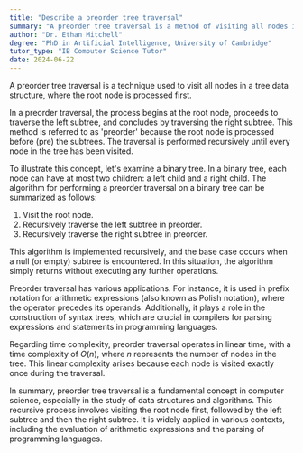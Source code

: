 ```yaml
---
title: "Describe a preorder tree traversal"
summary: "A preorder tree traversal is a method of visiting all nodes in a tree data structure where the root node is visited first."
author: "Dr. Ethan Mitchell"
degree: "PhD in Artificial Intelligence, University of Cambridge"
tutor_type: "IB Computer Science Tutor"
date: 2024-06-22
---
```


A preorder tree traversal is a technique used to visit all nodes in a tree data structure, where the root node is processed first.

In a preorder traversal, the process begins at the root node, proceeds to traverse the left subtree, and concludes by traversing the right subtree. This method is referred to as 'preorder' because the root node is processed before (pre) the subtrees. The traversal is performed recursively until every node in the tree has been visited.

To illustrate this concept, let's examine a binary tree. In a binary tree, each node can have at most two children: a left child and a right child. The algorithm for performing a preorder traversal on a binary tree can be summarized as follows:

1. Visit the root node.
2. Recursively traverse the left subtree in preorder.
3. Recursively traverse the right subtree in preorder.

This algorithm is implemented recursively, and the base case occurs when a null (or empty) subtree is encountered. In this situation, the algorithm simply returns without executing any further operations.

Preorder traversal has various applications. For instance, it is used in prefix notation for arithmetic expressions (also known as Polish notation), where the operator precedes its operands. Additionally, it plays a role in the construction of syntax trees, which are crucial in compilers for parsing expressions and statements in programming languages.

Regarding time complexity, preorder traversal operates in linear time, with a time complexity of $O(n)$, where $n$ represents the number of nodes in the tree. This linear complexity arises because each node is visited exactly once during the traversal.

In summary, preorder tree traversal is a fundamental concept in computer science, especially in the study of data structures and algorithms. This recursive process involves visiting the root node first, followed by the left subtree and then the right subtree. It is widely applied in various contexts, including the evaluation of arithmetic expressions and the parsing of programming languages.
    